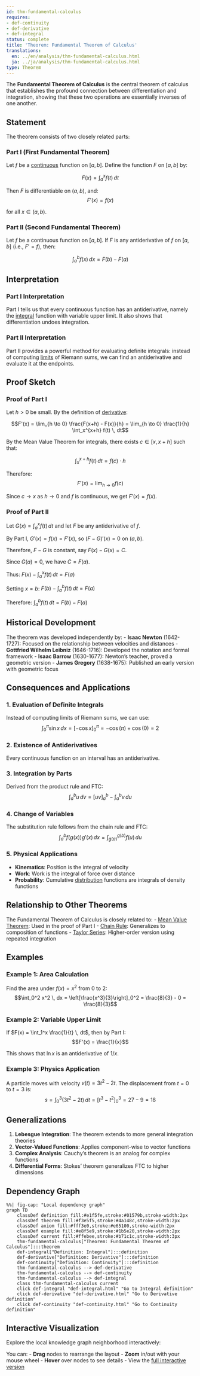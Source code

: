 ```yaml
---
id: thm-fundamental-calculus
requires:
- def-continuity
- def-derivative
- def-integral
status: complete
title: 'Theorem: Fundamental Theorem of Calculus'
translations:
  en: ../en/analysis/thm-fundamental-calculus.html
  ja: ../ja/analysis/thm-fundamental-calculus.html
type: Theorem
---
```


The **Fundamental Theorem of Calculus** is the central theorem of calculus that establishes the profound connection between differentiation and integration, showing that these two operations are essentially inverses of one another.

## Statement

The theorem consists of two closely related parts:

### Part I (First Fundamental Theorem)

Let $f$ be a [continuous](def-continuity.qmd) function on $[a,b]$. Define the function $F$ on $[a,b]$ by:

$$F(x) = \int_a^x f(t) \, dt$$

Then $F$ is differentiable on $(a,b)$, and:
$$F'(x) = f(x)$$

for all $x \in (a,b)$.

### Part II (Second Fundamental Theorem)

Let $f$ be a continuous function on $[a,b]$. If $F$ is any antiderivative of $f$ on $[a,b]$ (i.e., $F' = f$), then:

$$\int_a^b f(x) \, dx = F(b) - F(a)$$

## Interpretation

### Part I Interpretation
Part I tells us that every continuous function has an antiderivative, namely the [integral](def-integral.qmd) function with variable upper limit. It also shows that differentiation undoes integration.

### Part II Interpretation
Part II provides a powerful method for evaluating definite integrals: instead of computing [limits](def-limit.qmd) of Riemann sums, we can find an antiderivative and evaluate it at the endpoints.

## Proof Sketch

### Proof of Part I

Let $h > 0$ be small. By the definition of [derivative](def-derivative.qmd):

$$F'(x) = \lim_{h \to 0} \frac{F(x+h) - F(x)}{h} = \lim_{h \to 0} \frac{1}{h} \int_x^{x+h} f(t) \, dt$$

By the Mean Value Theorem for integrals, there exists $c \in [x, x+h]$ such that:

$$\int_x^{x+h} f(t) \, dt = f(c) \cdot h$$

Therefore:
$$F'(x) = \lim_{h \to 0} f(c)$$

Since $c \to x$ as $h \to 0$ and $f$ is continuous, we get $F'(x) = f(x)$.

### Proof of Part II

Let $G(x) = \int_a^x f(t) \, dt$ and let $F$ be any antiderivative of $f$.

By Part I, $G'(x) = f(x) = F'(x)$, so $(F - G)'(x) = 0$ on $(a,b)$.

Therefore, $F - G$ is constant, say $F(x) - G(x) = C$.

Since $G(a) = 0$, we have $C = F(a)$.

Thus: $F(x) - \int_a^x f(t) \, dt = F(a)$

Setting $x = b$: $F(b) - \int_a^b f(t) \, dt = F(a)$

Therefore: $\int_a^b f(t) \, dt = F(b) - F(a)$

## Historical Development

The theorem was developed independently by:
- **Isaac Newton** (1642-1727): Focused on the relationship between velocities and distances
- **Gottfried Wilhelm Leibniz** (1646-1716): Developed the notation and formal framework
- **Isaac Barrow** (1630-1677): Newton's teacher, proved a geometric version
- **James Gregory** (1638-1675): Published an early version with geometric focus

## Consequences and Applications

### 1. Evaluation of Definite Integrals
Instead of computing limits of Riemann sums, we can use:
$$\int_0^{\pi} \sin x \, dx = [-\cos x]_0^{\pi} = -\cos(\pi) + \cos(0) = 2$$

### 2. Existence of Antiderivatives
Every continuous function on an interval has an antiderivative.

### 3. Integration by Parts
Derived from the product rule and FTC:
$$\int_a^b u \, dv = [uv]_a^b - \int_a^b v \, du$$

### 4. Change of Variables
The substitution rule follows from the chain rule and FTC:
$$\int_a^b f(g(x))g'(x) \, dx = \int_{g(a)}^{g(b)} f(u) \, du$$

### 5. Physical Applications
- **Kinematics**: Position is the integral of velocity
- **Work**: Work is the integral of force over distance
- **Probability**: Cumulative [distribution](../probability-statistics/def-probability-distribution.qmd) functions are integrals of density functions

## Relationship to Other Theorems

The Fundamental Theorem of Calculus is closely related to:
- [Mean Value Theorem](thm-mean-value.qmd): Used in the proof of Part I
- [Chain Rule](thm-chain-rule.qmd): Generalizes to composition of functions
- [Taylor Series](thm-taylor-series.qmd): Higher-order version using repeated integration

## Examples

### Example 1: Area Calculation
Find the area under $f(x) = x^2$ from 0 to 2:
$$\int_0^2 x^2 \, dx = \left[\frac{x^3}{3}\right]_0^2 = \frac{8}{3} - 0 = \frac{8}{3}$$

### Example 2: Variable Upper Limit
If $F(x) = \int_1^x \frac{1}{t} \, dt$, then by Part I:
$$F'(x) = \frac{1}{x}$$

This shows that $\ln x$ is an antiderivative of $1/x$.

### Example 3: Physics Application
A particle moves with velocity $v(t) = 3t^2 - 2t$. The displacement from $t = 0$ to $t = 3$ is:
$$s = \int_0^3 (3t^2 - 2t) \, dt = [t^3 - t^2]_0^3 = 27 - 9 = 18$$

## Generalizations

1. **Lebesgue Integration**: The theorem extends to more general integration theories
2. **Vector-Valued Functions**: Applies component-wise to vector functions
3. **Complex Analysis**: Cauchy's theorem is an analog for complex functions
4. **Differential Forms**: Stokes' theorem generalizes FTC to higher dimensions

## Dependency Graph

```mermaid
%%| fig-cap: "Local dependency graph"
graph TD
    classDef definition fill:#e1f5fe,stroke:#01579b,stroke-width:2px
    classDef theorem fill:#f3e5f5,stroke:#4a148c,stroke-width:2px
    classDef axiom fill:#fff3e0,stroke:#e65100,stroke-width:2px
    classDef example fill:#e8f5e9,stroke:#1b5e20,stroke-width:2px
    classDef current fill:#ffebee,stroke:#b71c1c,stroke-width:3px
    thm-fundamental-calculus["Theorem: Fundamental Theorem of Calculus"]:::theorem
    def-integral["Definition: Integral"]:::definition
    def-derivative["Definition: Derivative"]:::definition
    def-continuity["Definition: Continuity"]:::definition
    thm-fundamental-calculus --> def-derivative
    thm-fundamental-calculus --> def-continuity
    thm-fundamental-calculus --> def-integral
    class thm-fundamental-calculus current
    click def-integral "def-integral.html" "Go to Integral definition"
    click def-derivative "def-derivative.html" "Go to Derivative definition"
    click def-continuity "def-continuity.html" "Go to Continuity definition"
```

## Interactive Visualization

Explore the local knowledge graph neighborhood interactively:

::: {.graph-viz data-id="thm-fundamental-calculus" data-width="700" data-height="500"}
:::

You can:
- **Drag** nodes to rearrange the layout
- **Zoom** in/out with your mouse wheel
- **Hover** over nodes to see details
- View the [full interactive version](../../output/interactive/thm-fundamental-calculus.html){target="_blank"}
